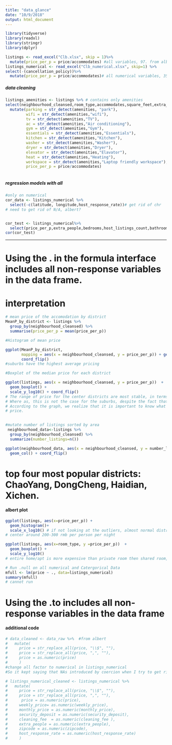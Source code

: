 ```yaml
---
title: "data_glance"
date: "10/9/2018"
output: html_document
---
```


```r
library(tidyverse)
library(readxl)
library(stringr)
library(dplyr)
```

```r
listings <- read_excel("Clb.xlsx", skip = 1)%>%
  mutate(price_per_p = price/accommodates) #all variables, 97. from albert + mutated price 
listings_numerical <- read_excel("Clb_numerical.xlsx", skip=1) %>%
select(-(cancellation_policy))%>%
  mutate(price_per_p = price/accommodates)# all numerical variables, 35 
```

##### data cleaning 

```r
listings_amenities <- listings %>% # contains only amenities 
select(neighbourhood_cleansed,room_type,accommodates,square_feet,extra_people,minimum_nights,instant_bookable, amenities, price) %>%
  mutate(parking = str_detect(amenities, "park"),
         wifi = str_detect(amenities,"wifi"),
         tv = str_detect(amenities,"TV"),
         ac = str_detect(amenities,"Air conditioning"),
         gym = str_detect(amenities,"Gym"),
         essentials = str_detect(amenities,"Essentials"),
         kitchen = str_detect(amenities,"Kitchen"),
         washer = str_detect(amenities,"Washer"),
         dryer = str_detect(amenities,"Dryer"),
         elevator = str_detect(amenities,"Elavator"),
         heat = str_detect(amenities,"Heating"),
         workspace = str_detect(amenities,"Laptop friendly workspace"),
         price_per_p = price/accommodates)  
  
```

##### regression models with all

```r
#only on numerical
cor_data <- listings_numerical %>%
  select(-c(latitude, longitude,host_response_rate))# get rid of chr
# need to get rid of N/A, albert?


cor_test <- listings_numerical%>%
  select(price_per_p,extra_people,bedrooms,host_listings_count,bathrooms, beds, weekly_price, number_of_reviews,security_deposit,minimum_nights)
cor(cor_test)
```
--------------------------------------------------------------------------------------
# Using the . in the formula interface includes all non-response variables in the data frame.

# interpretation 
```r
# mean price of the accomodation by district
MeanP_by_district <- listings %>%
  group_by(neighbourhood_cleansed) %>%
  summarise(price_per_p = mean(price_per_p))

#Histogram of mean price

ggplot(MeanP_by_district,
       mapping = aes(x = neighbourhood_cleansed, y = price_per_p)) + geom_col() +
       coord_flip() 
#suburbs have the highest average pricing 

#Boxplot of the median price for each district

ggplot(listings, aes(x = neighbourhood_cleansed, y = price_per_p))  +
  geom_boxplot() +
  scale_y_log10() + coord_flip()
# The range of price for the center districts are most stable, in terms of variability.
# Where as, this is not the case for the suburbs, despite the fact that they have similar median.
# According to the graph, we realize that it is important to know what varaibles predict the 
# price.
  
```

```r
#mutate number of listings sorted by area
 neighbourhood_data<-listings %>% 
  group_by(neighbourhood_cleansed) %>% 
  summarize(number_listings=n())

ggplot(neighbourhood_data, aes(x = neighbourhood_cleansed, y = number_listings))  +
  geom_col() + coord_flip()
```
# top four most popular districts: ChaoYang, DongCheng, Haidian, Xichen.

#### albert plot
```r
ggplot(listings, aes(x=price_per_p)) +
  geom_histogram()+
  scale_x_log10() # if not looking at the outliers, almost normal distribution
# center around 200-300 rmb per person per night 

ggplot(listings, aes(x=room_type, y =price_per_p))  + 
  geom_boxplot() + 
  scale_y_log10()
# entire home/apt is more expensive than private room then shared room, but not by a lot

```

```r
# Run .null on all numerical and Catergorical Data
mfull <- lm(price ~ ., data=listings_numerical)
summary(mfull)
# cannot run 
```


# Using the .to includes all non-response variables in the data frame


#### additional code

```r
# data_cleaned <- data_raw %>%  #from albert
#   mutate(
#     price = str_replace_all(price, "\\$", ""),
#     price = str_replace_all(price, ",", ""),
#     price = as.numeric(price)
#     )
#change all factor to numerical in listings_numerical 
#So it kept saying that NAs introduced by coercion when I try to get rid of the dollar sign. 
```

```r

# listings_numerical_cleaned <- listings_numerical %>%
#   mutate(
#     price = str_replace_all(price, "\\$", ""),
#     price = str_replace_all(price, ",", ""),
#      price = as.numeric(price),
#     weekly_price= as.numeric(weekly_price),
#     monthly_price = as.numeric(monthly_price),
#     security_deposit = as.numeric(security_deposit),
#     cleaning_fee  = as.numeric(cleaning_fee ),
#     extra_people = as.numeric(extra_people),
#     zipcode = as.numeric(zipcode),
#     host_response_rate = as.numeric(host_response_rate)
#     )
  
```
